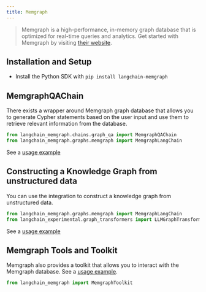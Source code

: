 ```yaml
---
title: Memgraph
---
```


>Memgraph is a high-performance, in-memory graph database that is optimized for real-time queries and analytics.
>Get started with Memgraph by visiting [their website](https://memgraph.com/).

## Installation and Setup

- Install the Python SDK with `pip install langchain-memgraph`

## MemgraphQAChain

There exists a wrapper around Memgraph graph database that allows you to generate Cypher statements based on the user input
and use them to retrieve relevant information from the database.

```python
from langchain_memgraph.chains.graph_qa import MemgraphQAChain
from langchain_memgraph.graphs.memgraph import MemgraphLangChain
```

See a [usage example](/oss/integrations/graphs/memgraph)

## Constructing a Knowledge Graph from unstructured data

You can use the integration to construct a knowledge graph from unstructured data.

```python
from langchain_memgraph.graphs.memgraph import MemgraphLangChain
from langchain_experimental.graph_transformers import LLMGraphTransformer
```

See a [usage example](/oss/integrations/graphs/memgraph)

## Memgraph Tools and Toolkit

Memgraph also provides a toolkit that allows you to interact with the Memgraph database.
See a [usage example](/oss/integrations/tools/memgraph).

```python
from langchain_memgraph import MemgraphToolkit
```
